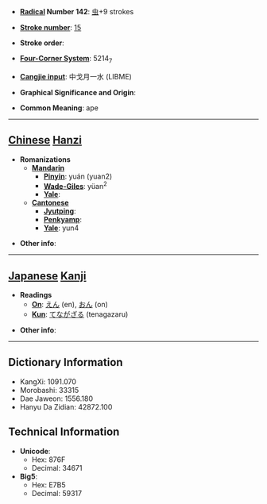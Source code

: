 * '''[[Wiktionary:Chinese radical index| Radical]] Number 142''': [[Wiktionary:Chinese radical index 虫|虫]]+9 strokes

* '''[[Wiktionary:Chinese total strokes index|Stroke number]]''': [[Wiktionary:Chinese total strokes index 15|15]]

* '''Stroke order''': 

* '''[[Wiktionary:Chinese four corner index|Four-Corner System]]''': 5214<sub>7</sub>

* '''[[Wiktionary:Chinese Cangjie index|Cangjie input]]''': 中戈月一水 (LIBME)

* '''Graphical Significance and Origin''': 

* '''Common Meaning''': ape

----

== [[Chinese]] [[Hanzi]] ==

* '''Romanizations'''
** '''[[Mandarin]]'''
*** '''[[Pinyin]]''': yuán (yuan2)
*** '''[[Wade-Giles]]''': yüan<sup>2</sup>
*** '''[[Yale]]''': 
** '''[[Cantonese]]'''
*** '''[[Jyutping]]''':
*** '''[[Penkyamp]]''': 
*** '''[[Yale]]''': yun4

* '''Other info''': 

----

== [[Japanese]] [[Kanji]] ==

* '''Readings'''
** '''[[On]]''': [[えん]] (en), [[おん]] (on)
** '''[[Kun]]''': [[てながざる]] (tenagazaru)

* '''Other info''':  

----

== Dictionary Information ==

* KangXi: 1091.070
* Morobashi: 33315
* Dae Jaweon: 1556.180
* Hanyu Da Zidian: 42872.100

== Technical Information ==

* '''Unicode''':
** Hex: 876F
** Decimal: 34671
* '''Big5''':
** Hex: E7B5
** Decimal: 59317